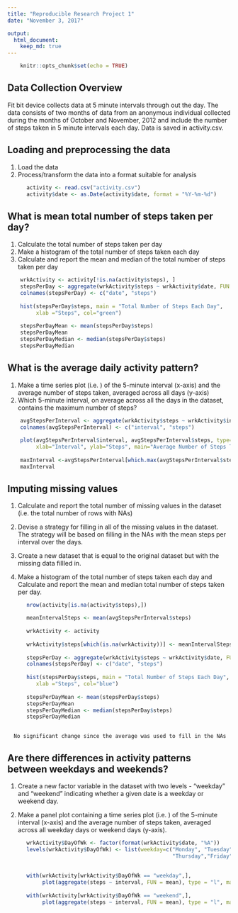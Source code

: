 ---
title: "Reproducible Research Project 1"
date: "November 3, 2017"

output: 
  html_document: 
    keep_md: true
---

```{r setup, include=FALSE}
    knitr::opts_chunk$set(echo = TRUE)
```

## Data Collection Overview
   Fit bit device collects data at 5 minute intervals through out the day. The data consists of two     months of data from an anonymous individual collected during the months of October and November,     2012 and include the number of steps taken in 5 minute intervals each day. Data is saved in          activity.csv. 

## Loading and preprocessing the data
   1. Load the data
   2. Process/transform the data into a format suitable for analysis

```{r}
      activity <- read.csv("activity.csv")
      activity$date <- as.Date(activity$date, format = "%Y-%m-%d")
```

## What is mean total number of steps taken per day?
   1. Calculate the total number of steps taken per day
   2. Make a histogram of the total number of steps taken each day
   3. Calculate and report the mean and median of the total number of steps taken per day

```{r}
    wrkActivity <- activity[!is.na(activity$steps), ]
    stepsPerDay <- aggregate(wrkActivity$steps ~ wrkActivity$date, FUN = sum)
    colnames(stepsPerDay) <- c("date", "steps")
    
    hist(stepsPerDay$steps, main = "Total Number of Steps Each Day", 
         xlab ="Steps", col="green")
    
    stepsPerDayMean <- mean(stepsPerDay$steps)
    stepsPerDayMean
    stepsPerDayMedian <- median(stepsPerDay$steps)
    stepsPerDayMedian
```

## What is the average daily activity pattern?
   1. Make a time series plot (i.e. ) of the 5-minute interval (x-axis) and the average number 
      of steps taken, averaged across all days (y-axis)
   2. Which 5-minute interval, on average across all the days in the dataset, contains the 
      maximum number of steps?

```{r}
    avgStepsPerInterval <- aggregate(wrkActivity$steps ~ wrkActivity$interval, FUN = mean)
    colnames(avgStepsPerInterval) <- c("interval", "steps")
    
    plot(avgStepsPerInterval$interval, avgStepsPerInterval$steps, type="l", 
         xlab="Interval", ylab="Steps", main="Average Number of Steps Taken")
    
    maxInterval <-avgStepsPerInterval[which.max(avgStepsPerInterval$steps),1]
    maxInterval
```

## Imputing missing values

   1. Calculate and report the total number of missing values in the dataset (i.e. the total 
      number of rows with NAs)
   
   2. Devise a strategy for filling in all of the missing values in the dataset. The strategy will        be based on filling in the NAs with the mean steps per interval over the days.

   3. Create a new dataset that is equal to the original dataset but with the missing data 
      fillled in.

   4. Make a histogram of the total number of steps taken each day and Calculate and report 
      the mean and median total number of steps taken per day. 

```{r}
      nrow(activity[is.na(activity$steps),])

      meanIntervalSteps <- mean(avgStepsPerInterval$steps)
      
      wrkActivity <- activity
      
      wrkActivity$steps[which(is.na(wrkActivity))] <- meanIntervalSteps 
      
      stepsPerDay <- aggregate(wrkActivity$steps ~ wrkActivity$date, FUN = sum)
      colnames(stepsPerDay) <- c("date", "steps")
      
      hist(stepsPerDay$steps, main = "Total Number of Steps Each Day", 
         xlab ="Steps", col="blue")
      
      stepsPerDayMean <- mean(stepsPerDay$steps)
      stepsPerDayMean
      stepsPerDayMedian <- median(stepsPerDay$steps)
      stepsPerDayMedian
      
```
      No significant change since the average was used to fill in the NAs
  
## Are there differences in activity patterns between weekdays and weekends?
1. Create a new factor variable in the dataset with two levels - "weekday" and "weekend" indicating    whether a given date is a weekday or weekend day.

2. Make a panel plot containing a time series plot (i.e. ) of the 5-minute interval (x-axis) and the    average number of steps taken, averaged across all weekday days or weekend days (y-axis). 

```{r}
      wrkActivity$DayOfWk <- factor(format(wrkActivity$date, "%A"))
      levels(wrkActivity$DayOfWk) <- list(weekday=c("Monday", "Tuesday", "Wednesday", 
                                                    "Thursday","Friday"), weekend = c("Saturday",
                                                                                    "Sunday")) 
      
      with(wrkActivity[wrkActivity$DayOfWk == "weekday",],
           plot(aggregate(steps ~ interval, FUN = mean), type = "l", main = "Weekdays"))
      
      with(wrkActivity[wrkActivity$DayOfWk == "weekend",], 
           plot(aggregate(steps ~ interval, FUN = mean), type = "l", main = "Weekends")) 
      
```					
      